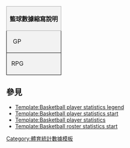 {| class="toccolours" style="font-size: 90%; white-space: nowrap;"
|-
! colspan="10" style="background-color: #F2F2F2; border: 1px solid #AAAAAA;" | 籃球數據縮寫說明
|-
| style="background-color: #F2F2F2; border: 1px solid black;" | &nbsp;&nbsp;GP
| 出賽場次
| style="background-color: #F2F2F2; border: 1px solid black" | &nbsp;MPG&nbsp;
| 場均上場時間
| style="background-color: #F2F2F2; border: 1px solid black;" | &nbsp;FG%&nbsp;
| style="padding-right: 8px" | {{link-en|射門得分 (籃球)|Field goal (basketball)|投籃}}命中率
| style="background-color: #F2F2F2; border: 1px solid black" | &nbsp;3P%&nbsp;
| style="padding-right: 8px" | [[三分球|三分]]命中率
| style="background-color: #F2F2F2; border: 1px solid black" | &nbsp;FT%&nbsp;
| [[罚球 (篮球)|罰球]]命中率
|-
| style="background-color: #F2F2F2; border: 1px solid black;" | &nbsp;RPG&nbsp;
| 場均[[篮板球|籃板]]
| style="background-color: #F2F2F2; border: 1px solid black" | &nbsp;APG&nbsp;
| 場均[[助攻 (籃球)|助攻]]
| style="background-color: #F2F2F2; border: 1px solid black" | &nbsp;SPG&nbsp;
| 場均[[抢断|抄截]]
| style="background-color: #F2F2F2; border: 1px solid black;" | &nbsp;BPG&nbsp;
| 場均[[阻攻]]
| style="background-color: #F2F2F2; border: 1px solid black" | &nbsp;PPG&nbsp;
| 場均得分
|}<noinclude>

==參見==
* [[Template:Basketball player statistics legend]]
* [[Template:Basketball player statistics start]]
* [[Template:Basketball player statistics]]
* [[Template:Basketball roster statistics start]]

[[Category:篮球模板|{{PAGENAME}}]]
[[Category:體育統計數據模板]]
</noinclude>